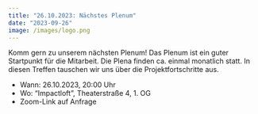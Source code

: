 ```yaml
---
title: "26.10.2023: Nächstes Plenum"
date: "2023-09-26"
image: /images/logo.png
---
```


Komm gern zu unserem nächsten Plenum! Das Plenum ist ein guter Startpunkt für die Mitarbeit. Die Plena finden ca. einmal monatlich statt. In diesen Treffen tauschen wir uns über die Projektfortschritte aus.

* Wann: 26.10.2023, 20:00 Uhr
* Wo: "Impactloft", Theaterstraße 4, 1. OG
* Zoom-Link auf Anfrage
